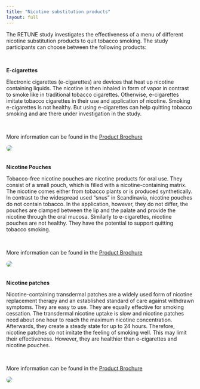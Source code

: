 ```yaml
---
title: "Nicotine substitution products" 
layout: full
---
```


The RETUNE study investigates the effectiveness of a menu of different nicotine substitution products to quit tobacco smoking. The study participants can choose between the following products:

<p>&nbsp;</p>

**E-cigarettes**

Electronic cigarettes (e-cigarettes) are devices that heat up nicotine containing liquids. The nicotine is then inhaled in form of vapor in contrast to smoke like in traditional tobacco cigarettes. Otherwise, e-cigarettes imitate tobacco cigarettes in their use and application of nicotine. Smoking e-cigarettes is not healthy. But using e-cigarettes can help quitting tobacco smoking and are there under investigation in the study.
<p>&nbsp;</p>
More information can be found in the [Product Brochure](Brochure.qmd)

![](images/ecigarette.png){fig-align="center" style="border-radius: 50%; margin-bottom: 20px;"}

**Nicotine Pouches**

Tobacco-free nicotine pouches are nicotine products for oral use. They consist of a small pouch, which is filled with a nicotine-containing matrix. The nicotine comes either from tobacco plants or is produced synthetically. In contrast to the widespread used "snus" in Scandinavia, nicotine pouches do not contain tobacco. In the application, however, they do not differ, the pouches are clamped between the lip and the palate and provide the nicotine through the oral mucosa. Similarly to e-cigarettes, nicotine pouches are not healthy. They have the potential to support quitting tobacco smoking.
<p>&nbsp;</p>
More information can be found in the [Product Brochure](Brochure.qmd)

![](images/snooze.png){style="border-radius: 50%; margin-bottom: 20px;" fig-align="center"}

**Nicotine patches**

Nicotine-containing transdermal patches are a widely used form of nicotine replacement therapy and an established standard of care against withdrawn symptoms. They are easy to use. They are equally effective for smoking cessation. The transdermal nicotine uptake is slow and nicotine patches need about one hour to reach the maximum nicotine concentration. Afterwards, they create a steady state for up to 24 hours. Therefore, nicotine patches do not imitate the feeling of smoking well. This may limit their effectiveness. However, they are healthier than e-cigarettes and nicotine pouches.
<p>&nbsp;</p>
More information can be found in the [Product Brochure](Brochure.qmd)

![](images/patch.jpg){style="border-radius: 50%; margin-bottom: 20px;" fig-align="center"}
